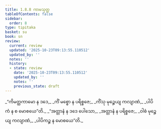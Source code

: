 ```yaml
---
title: 1.8.8 ကာမသုတ္တ
tableOfContents: false
sidebar:
  order: 8
type: tipitaka
basket: su
book: sn
review:
  current: review
  updated: '2025-10-23T09:13:55.110512'
  updated_by: ''
  notes: ''
  history:
  - state: review
    date: '2025-10-23T09:13:55.110512'
    updated_by: ''
    notes: ''
    previous_state: draft
---
```



<ReviewStatus review={frontmatter.review} showDetails={true} />

<HypothesisAnnotation frontmatter={frontmatter} />

<DynamicBreadcrumb />

<Division number="78" book="sn" e="ch" v="18" p="291">

<Paragraph number="355" type="verses" book="sn">
_“ကိမတ္ထကာမော န ဒဒေ,_  
_ကိံ မစ္စော န ပရိစ္စဇေ;_  
_ကိံသု မုဉ္စေယျ ကလျာဏံ,_  
_ပါပိကံ န စ မောစယေ”တိ._  

</Paragraph>

<Paragraph number="356" type="verses" book="sn">
_“အတ္တာနံ န ဒဒေ ပေါသော,_  
_အတ္တာနံ န ပရိစ္စဇေ;_  
_ဝါစံ မုဉ္စေယျ ကလျာဏံ,_  
_ပါပိကဉ္စ န မောစယေ”တိ._
</Paragraph>
</Division>
